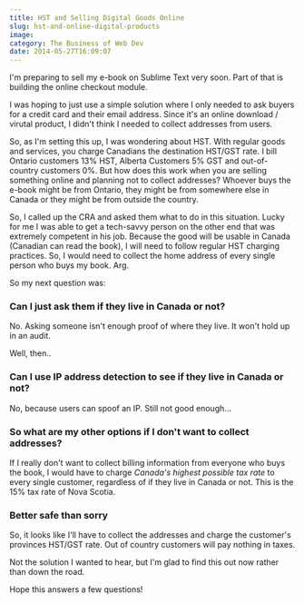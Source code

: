 ```yaml
---
title: HST and Selling Digital Goods Online
slug: hst-and-online-digital-products
image: 
category: The Business of Web Dev
date: 2014-05-27T16:09:07
---
```


I'm preparing to sell my e-book on Sublime Text very soon. Part of that is building the online checkout module.

I was hoping to just use a simple solution where I only needed to ask buyers for a credit card and their email address. Since it's an online download / virutal product, I didn't think I needed to collect addresses from users.

So, as I'm setting this up, I was wondering about HST. With regular goods and services, you charge Canadians the destination HST/GST rate. I bill Ontario customers 13% HST, Alberta Customers 5% GST and out-of-country customers 0%. But how does this work when you are selling something online and planning not to collect addresses? Whoever buys the e-book might be from Ontario, they might be from somewhere else in Canada or they might be from outside the country.

So, I called up the CRA and asked them what to do in this situation. Lucky for me I was able to get a tech-savvy person on the other end that was extremely competent in his job. Because the good will be usable in Canada (Canadian can read the book), I will need to follow regular HST charging practices. So, I would need to collect the home address of every single person who buys my book. Arg.

So my next question was:

<h3>Can I just ask them if they live in Canada or not?</h3>

No. Asking someone isn't enough proof of where they live. It won't hold up in an audit.

Well, then..

<h3>Can I use IP address detection to see if they live in Canada or not?</h3>

No, because users can spoof an IP. Still not good enough...

<h3>So what are my other options if I don't want to collect addresses?</h3>

If I really don't want to collect billing information from everyone who buys the book, I would have to charge <em>Canada's highest possible tax rate</em> to every single customer, regardless of if they live in Canada or not. This is the 15% tax rate of Nova Scotia.

<h3>Better safe than sorry</h3>

So, it looks like I'll have to collect the addresses and charge the customer's provinces HST/GST rate. Out of country customers will pay nothing in taxes.

Not the solution I wanted to hear, but I'm glad to find this out now rather than down the road.

Hope this answers a few questions!